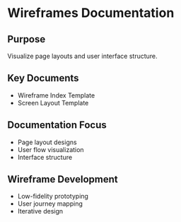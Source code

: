 # Wireframes Documentation

## Purpose
Visualize page layouts and user interface structure.

## Key Documents
- Wireframe Index Template
- Screen Layout Template

## Documentation Focus
- Page layout designs
- User flow visualization
- Interface structure

## Wireframe Development
- Low-fidelity prototyping
- User journey mapping
- Iterative design
